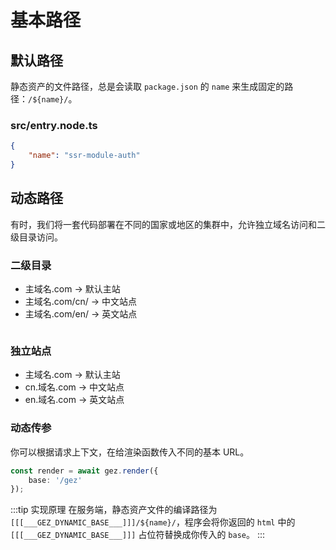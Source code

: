 # 基本路径

## 默认路径
静态资产的文件路径，总是会读取 `package.json` 的 `name` 来生成固定的路径：`/${name}/`。
### src/entry.node.ts
```json title="package.json"
{
    "name": "ssr-module-auth"
}
```

## 动态路径
有时，我们将一套代码部署在不同的国家或地区的集群中，允许独立域名访问和二级目录访问。

### 二级目录
- 主域名.com     -> 默认主站
- 主域名.com/cn/ -> 中文站点
- 主域名.com/en/ -> 英文站点
```
```
### 独立站点
- 主域名.com   -> 默认主站
- cn.域名.com  -> 中文站点
- en.域名.com  -> 英文站点

### 动态传参
你可以根据请求上下文，在给渲染函数传入不同的基本 URL。
```ts
const render = await gez.render({
    base: '/gez'
});
```
:::tip 实现原理
在服务端，静态资产文件的编译路径为 `[[[___GEZ_DYNAMIC_BASE___]]]/${name}/`，程序会将你返回的 `html` 中的 `[[[___GEZ_DYNAMIC_BASE___]]]` 占位符替换成你传入的 `base`。
:::

